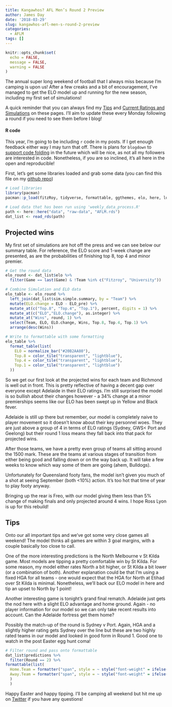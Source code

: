 ```yaml
---
title: Kangawhos? AFL Men’s Round 2 Preview
author: James Day
date: '2018-03-29'
slug: kangawhos-afl-men-s-round-2-preview
categories:
  - AFLM
tags: []
---
```


```r
knitr::opts_chunk$set(
  echo = FALSE,
  message = FALSE,
  warning = FALSE
)
```

The annual super long weekend of football that I always miss because I'm camping is upon us! After a few creaks and a bit of encouragement, I've managed to get the ELO model up and running for the new season, including my first set of simulations! 

A quick reminder that you can always find my [Tips](http://plussixoneblog.com/page/aflm-current-tips/) and [Current Ratings and Simulations](http://plussixoneblog.com/page/aflm-ratings-and-simulations/) on these pages. I'll aim to update these every Monday following a round if you need to see them before I blog! 


#### R code
This year, I'm going to be including `r` code in my posts. If I get enough feedback either way I may turn that off. There is plans for `blogdown` to [support code folding](https://github.com/rstudio/blogdown/issues/214) in the future which will be nice, as not all my followers are interested in code. Nonetheless, if you are so inclined, it's all here in the open and reproducible! 

First, let's get some libraries loaded and grab some data (you can find this file on my [github repo](https://github.com/jimmyday12/plussixoneblog/blob/master/data/raw-data/AFLM.rds))

```r
# Load libraries
library(pacman)
pacman::p_load(fitzRoy, tidyverse, formattable, ggthemes, elo, here, lubridate)

# Load data that has been run using 'weekly_data_process.R'
path <- here::here("data", "raw-data", "AFLM.rds")
dat_list <- read_rds(path)
```


## Projected wins
My first set of simulations are hot off the press and we can see below our summary table. For reference, the ELO score and 1-week change are presented, as are the probabilities of finishing top 8, top 4 and minor premier. 

```r
# Get the round data
elo_round <- dat_list$elo %>%
  filter(Game == last(Game) & !Team %in% c("Fitzroy", "University"))

# Combine Simulation and ELO data
elo_table <- elo_round %>%
  left_join(dat_list$sim.simple.summary, by = "Team") %>%
  mutate(ELO.change = ELO - ELO_pre) %>%
  mutate_at(c("Top.8", "Top.4", "Top.1"), percent, digits = 1) %>%
  mutate_at(c("ELO","ELO.change"), as.integer) %>%
  mutate_at("Wins", round, 1) %>%
  select(Team, ELO, ELO.change, Wins, Top.8, Top.4, Top.1) %>%
  arrange(desc(Wins))

# Write to formattable with some formatting
elo_table %>%
  format_table(list(
    ELO = normalize_bar("#20B2AA80"),
    Top.8 = color_tile("transparent", "lightblue"),
    Top.4 = color_tile("transparent", "lightblue"),
    Top.1 = color_tile("transparent", "lightblue")
  ))
```
So we get our first look at the projected wins for each team and Richmond is well out in front. This is pretty reflective of having a decent gap over everyone except Adelaide in their ELO ratings. I'm still surprised the model is so bullish about their changes however - a 34% change at a minor premierships seems like our ELO has been swept up in Yellow and Black fever. 

Adelaide is still up there but remember, our model is completely naive to player movement so it doesn't know about their key personnel woes. They are just above a group of 4 in terms of ELO ratings (Sydney, GWS< Port and Geelong) but their round 1 loss means they fall back into that pack for projected wins. 

After those teams, we have a pretty even group of teams all sitting around the 1500 mark. These are the teams at various stages of transition from either being good and falling down or on the way back up. It will take a few weeks to know which way some of them are going (ahem, Bulldogs). 

Unfortunately for Queensland footy fans, the model isn't given you much of a shot at seeing September (both <10%) action. It's too hot that time of year to play footy anyway. 

Bringing up the rear is Freo, with our model giving them less than 5% change of making finals and only projected around 4 wins. I hope Ross Lyon is up for this rebuild! 

## Tips
Onto our all important tips and we've got some very close games all weekend! The model thinks all games are within 3 goal margins, with a couple basically too close to call. 

One of the more interesting predictions is the North Melbourne v St Kilda game. Most models are tipping a pretty comfortable win by St Kilda. For some reason, my model either rates North a bit higher, or St Kilda a bit lower (or a combination of both). Another explanation could be that I'm using a fixed HGA for all teams - one would expect that the HGA for North at Etihad over St Kilda is minimal. Nonetheless, we'll back our ELO model in here and tip an upset to North by 1 point!

Another interesting game is tonight's grand final rematch. Adelaide just gets the nod here with a slight ELO advantage and home ground. Again - no player information for our model so we can only take recent results into account. Can the Adelaide fortress get them home? 

Possibly the match-up of the round is Sydney v Port. Again, HGA and a slightly higher rating gets Sydney over the line but these are two highly rated teams in our model and looked in good form in Round 1. Good one to watch in the post Easter egg hunt coma! 


```r
# Filter round and pass onto formattable
dat_list$predictions %>%
  filter(Round == 2) %>%
formattable(list(
  Home.Team = formatter("span", style = ~ style("font-weight" = ifelse(Probability >= 0.501, "bold", NA))),
  Away.Team = formatter("span", style = ~ style("font-weight" = ifelse(Probability <= 0.499, "bold", NA)))
  )
  ) 
```
Happy Easter and happy tipping. I'll be camping all weekend but hit me up on [Twitter](twitter.com/plussixoneblog) if you have any questions! 
